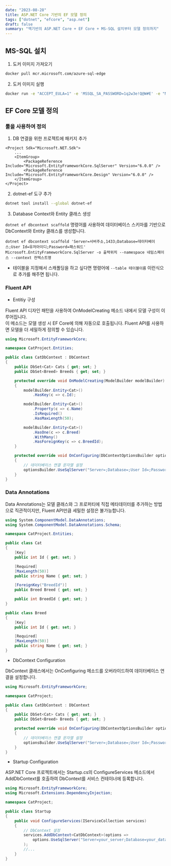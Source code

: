 ```yaml
---
date: "2023-08-28"
title: ASP.NET Core 기반의 EF 모델 정의
tags: ["dotnet", "efcore", "asp.net"]
draft: false
summary: "맥기반의 ASP.NET Core + EF Core + MS-SQL 설치부터 모델 정의까지"
---
```


## MS-SQL 설치

1. 도커 이미지 가져오기

```bash
docker pull mcr.microsoft.com/azure-sql-edge
```

2. 도커 이미지 실행

```zsh
docker run -e "ACCEPT_EULA=1" -e 'MSSQL_SA_PASSWORD=1q2w3e!Q@W#E' -e "MSSQL_PID=Developer" -e "MSSQL_USER=SA" -p 1433:1433 -d --name=mssql mcr.microsoft.com/azure-sql-edge
```

## EF Core 모델 정의

### 툴을 사용하여 정의

1. DB 연결을 위한 프로젝트에 패키지 추가

```csproj
<Project Sdk="Microsoft.NET.Sdk">
    ...
    <ItemGroup>
        <PackageReference Include="Microsoft.EntityFrameworkCore.SqlServer" Version="6.0.0" />
        <PackageReference Include="Microsoft.EntityFrameworkCore.Design" Version="6.0.0" />
    </ItemGroup>
</Project>
```

2. dotnet-ef 도구 추가

```zsh
dotnet tool install --global dotnet-ef
```

3. Database Context와 Entity 클래스 생성

`dotnet ef dbcontext scaffold` 명령어를 사용하여 데이터베이스 스키마를 기반으로 DbContext와 Entity 클래스를 생성합니다.

```
dotnet ef dbcontext scaffold 'Server=서버주소,1433;Database=데이터베이스;User Id=유저아이디;Password=패스워드' Microsoft.EntityFrameworkCore.SqlServer -o 출력위치 --namespace 네임스페이스 --context 컨텍스트명
```

- 테이블을 지정해서 스캐폴딩을 하고 싶다면 명령어에 `--table 테이블이름` 이런식으로 추가를 해주면 됩니다.

### Fluent API

- Entitiy 구성

Fluent API 디자인 패턴을 사용하여 OnModelCreating 메소드 내에서 모델 구성이 이루어집니다.<br/>
이 메소드는 모델 생성 시 EF Core에 의해 자동으로 호출됩니다. Fluent API를 사용하면 모델을 더 세밀하게 정의할 수 있습니다.

```csharp
using Microsoft.EntityFrameworkCore;

namespace CatProject.Entities;

public class CatDbContext : DbContext
{
    public DbSet<Cat> Cats { get; set; }
    public DbSet<Breed> Breeds { get; set; }

    protected override void OnModelCreating(ModelBuilder modelBuilder)
    {
        modelBuilder.Entity<Cat>()
            .HasKey(c => c.Id);

        modelBuilder.Entity<Cat>()
            .Property(c => c.Name)
            .IsRequired()
            .HasMaxLength(50);

        modelBuilder.Entity<Cat>()
            .HasOne(c => c.Breed)
            .WithMany()
            .HasForeignKey(c => c.BreedId);
    }

    protected override void OnConfiguring(DbContextOptionsBuilder optionsBuilder)
    {
        // 데이터베이스 연결 문자열 설정
        optionsBuilder.UseSqlServer("Server=;Database=;User Id=;Password=;");
    }
}
```

### Data Annotations

Data Annotations는 모델 클래스와 그 프로퍼티에 직접 메타데이터를 추가하는 방법으로 직관적이지만, Fluent API만큼 세밀한 설정은 불가능합니다.

```csharp
using System.ComponentModel.DataAnnotations;
using System.ComponentModel.DataAnnotations.Schema;

namespace CatProject.Entities;

public class Cat
{
    [Key]
    public int Id { get; set; }

    [Required]
    [MaxLength(50)]
    public string Name { get; set; }

    [ForeignKey("BreedId")]
    public Breed Breed { get; set; }

    public int BreedId { get; set; }
}

public class Breed
{
    [Key]
    public int Id { get; set; }

    [Required]
    [MaxLength(50)]
    public string Name { get; set; }
}
```

- DbContext Configuration

DbContext 클래스에서는 OnConfiguring 메소드를 오버라이드하여 데이터베이스 연결을 설정합니다.

```csharp
using Microsoft.EntityFrameworkCore;

namespace CatProject;

public class CatDbContext : DbContext
{
    public DbSet<Cat> Cats { get; set; }
    public DbSet<Breed> Breeds { get; set; }

    protected override void OnConfiguring(DbContextOptionsBuilder optionsBuilder)
    {
        // 데이터베이스 연결 문자열 설정
        optionsBuilder.UseSqlServer("Server=;Database=;User Id=;Password=;");
    }
}
```

- Startup Configuration

ASP.NET Core 프로젝트에서는 Startup.cs의 ConfigureServices 메소드에서 AddDbContext를 호출하여 DbContext를 서비스 컨테이너에 등록합니다.

```csharp
using Microsoft.EntityFrameworkCore;
using Microsoft.Extensions.DependencyInjection;

namespace CatProject;

public class Startup
{
    public void ConfigureServices(IServiceCollection services)
    {
        // DbContext 설정
        services.AddDbContext<CatDbContext>(options =>
            options.UseSqlServer("Server=your_server;Database=your_database;User Id=your_user;Password=your_password;")
        );
        //...
    }
}
```
